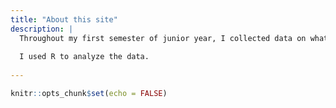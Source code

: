 ```yaml
---
title: "About this site"
description: |
  Throughout my first semester of junior year, I collected data on what time I slept each day before school, with the hopes of uncovering some interesting insights. In order to make meaning out of the data I collected, I decided to use this website to display some of my visualizations and findings. 
  
  I used R to analyze the data.
  
---
```


```r
knitr::opts_chunk$set(echo = FALSE)
```

